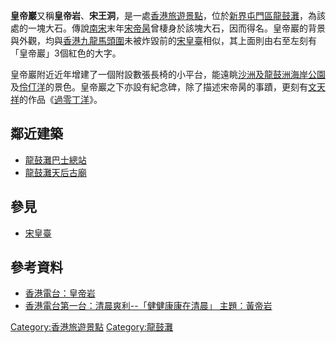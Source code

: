 '''皇帝巖'''又稱'''皇帝岩'''、'''宋王洞'''，是一處[[香港旅遊景點|香港旅遊景點]]，位於[[新界|新界]][[屯門區|屯門區]][[龍鼓灘|龍鼓灘]]，為該處的一塊大石。傳說[[南宋|南宋]]末年[[宋帝昺|宋帝昺]]曾棲身於該塊大石，因而得名。皇帝巖的背景與外觀，均與[[香港|香港]][[九龍|九龍]][[馬頭圍|馬頭圍]]未被炸毀前的[[宋皇臺|宋皇臺]]相似，其上面則由右至左刻有「皇帝巖」3個紅色的大字。

皇帝巖附近近年增建了一個附設數張長椅的小平台，能遠眺[[沙洲及龍鼓洲海岸公園|沙洲及龍鼓洲海岸公園]]及[[伶仃洋|伶仃洋]]的景色。皇帝巖之下亦設有紀念碑，除了描述宋帝昺的事蹟，更刻有[[文天祥|文天祥]]的作品《[[過零丁洋|過零丁洋]]》。

==鄰近建築==
*[[龍鼓灘巴士總站|龍鼓灘巴士總站]]
*[[龍鼓灘天后古廟|龍鼓灘天后古廟]]

==參見==
*[[宋皇臺|宋皇臺]]

==參考資料==
*[http://www.rthk.org.hk/elearning/ecotour/tour04/route04_point02.htm 香港電台：皇帝岩] {{Wayback|url=http://www.rthk.org.hk/elearning/ecotour/tour04/route04_point02.htm |date=20120402193334 }}
*[http://programme.rthk.hk/channel/radio/programme.php?name=radio1/fresh_morning&d=2012-07-20&p=3485&e=&m=episode 香港電台第一台：清晨爽利--「健健康康在清晨」 主題：黃帝岩 ] {{Wayback|url=http://programme.rthk.hk/channel/radio/programme.php?name=radio1%2Ffresh_morning&d=2012-07-20&p=3485&e=&m=episode |date=20160305090046 }}

[[Category:香港旅遊景點|Category:香港旅遊景點]]
[[Category:龍鼓灘|Category:龍鼓灘]]